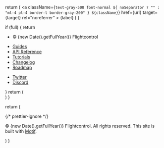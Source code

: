 
  return (
    <a
      className={`text-gray-500 font-normal ${
        noSeparator ? "" : "ml-4 pl-4 border-l border-gray-200"
      } ${className}`}
      href={url}
      target={target}
      rel="noreferrer"
    >
      {label}
    </a>
  )
}

  if (full) {
    return <div className="px-6 sm:px-12 py-24 sm:py-28 md:py-40 bg-gray-50">
      <div className="grid grid-cols-2 sm:grid-cols-4 gap-6 sm:gap-8 text-sm mb-[20px] -mt-12">
        <ul className="text-gray-500 col-span-2">
          <li className="mb-4">© {new Date().getFullYear()} Flightcontrol</li>
        </ul>
        <ul className="font-medium">
          <li className="mb-4"><a className="text-gray-900" href="/guides">Guides</a></li>
          <li className="mb-4"><a className="text-gray-900" href="/reference">API Reference</a></li>
          <li className="mb-4"><a className="text-gray-900" href="/tutorials">Tutorials</a></li>
          <li className="mb-4"><a className="text-gray-900" href="/changelog">Changelog</a></li>
          <li className="mb-4"><a className="text-gray-900" href="/roadmap">Roadmap</a></li>
        </ul>
        <ul className="font-medium">
          <li className="mb-4"><a className="text-gray-900" href="https://twitter.com/Flightcontrolhq" target="_blank" rel="noreferrer">Twitter</a></li>
          <li className="mb-4"><a className="text-gray-900" href="https://discord.gg/yY8rSPrD6q" target="_blank" rel="noreferrer">Discord</a></li>
        </ul>
      </div>
    </div>
  }
  return (
    <div className={className}>
      <div className="antialiased mx-auto pl-4 pr-5 sm:px-6 md:px-8 py-8 plain flex flex-col-reverse sm:flex-row w-full items-center text-sm text-gray-500">
        <div className="flex-grow" />
        <div className="z-20 flex flex-row flex-none sm:mb-0 mb-8">
          <FooterLink
            label="Docs"
            url="/"
            noSeparator
          />
          <FooterLink label="Changelog" url="/changelog" />
          <FooterLink label="Roadmap" url="/roadmap" />
          <FooterLink
            className="hidden sm:block"
            label="Discord"
            url="https://discord.gg/yY8rSPrD6q"
          />
          <FooterLink
            label="Twitter"
            target="_blank"
            url="https://twitter.com/Flightcontrolhq"
          />
        </div>
      </div>
    </div>
  )
}

  return (
    <div className="z-20 antialiased mx-auto plain flex flex-col w-full pt-8 pb-16 mt-16">
      {/* prettier-ignore */}
      <p
        className="text-sm text-gray-500 mt-4 border-t border-gray-200 pt-12">
        © {new Date().getFullYear()} Flightcontrol. All rights reserved. This site is built with <a className="not-prose underline font-normal border-b-0 text-gray-500" href="https://motif.land">Motif</a>.
      </p>
    </div>
  )
}

<Footer full />
<Footer />
<MiniFooter />
